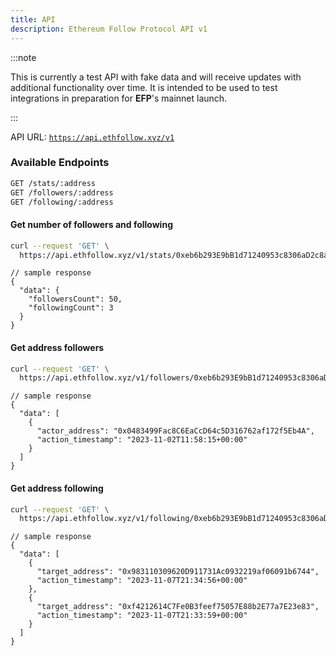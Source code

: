 ```yaml
---
title: API
description: Ethereum Follow Protocol API v1
---
```


:::note

This is currently a test API with fake data and will receive updates with additional functionality over time. It is intended to be used to test integrations in preparation for **EFP**'s mainnet launch.

:::

API URL: [`https://api.ethfollow.xyz/v1`](https://api.ethfollow.xyz/v1)

### Available Endpoints

```sh
GET /stats/:address
GET /followers/:address
GET /following/:address
```

#### Get number of followers and following

```sh
curl --request 'GET' \
  https://api.ethfollow.xyz/v1/stats/0xeb6b293E9bB1d71240953c8306aD2c8aC523516a
```

```jsonc
// sample response
{
  "data": {
    "followersCount": 50,
    "followingCount": 3
  }
}
```

#### Get address followers

```sh
curl --request 'GET' \
  https://api.ethfollow.xyz/v1/followers/0xeb6b293E9bB1d71240953c8306aD2c8aC523516a
```

```jsonc
// sample response
{
  "data": [
    {
      "actor_address": "0x0483499Fac8C6EaCcD64c5D316762af172f5Eb4A",
      "action_timestamp": "2023-11-02T11:58:15+00:00"
    }
  ]
}
```

#### Get address following

```sh
curl --request 'GET' \
  https://api.ethfollow.xyz/v1/following/0xeb6b293E9bB1d71240953c8306aD2c8aC523516a
```

```jsonc
// sample response
{
  "data": [
    {
      "target_address": "0x983110309620D911731Ac0932219af06091b6744",
      "action_timestamp": "2023-11-07T21:34:56+00:00"
    },
    {
      "target_address": "0xf4212614C7Fe0B3feef75057E88b2E77a7E23e83",
      "action_timestamp": "2023-11-07T21:33:59+00:00"
    }
  ]
}
```
